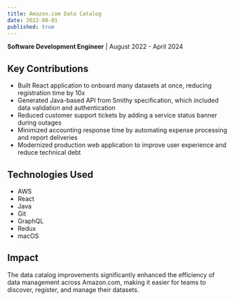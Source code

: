 ```yaml
---
title: Amazon.com Data Catalog
date: 2022-08-01
published: true
---
```


**Software Development Engineer** | August 2022 - April 2024

## Key Contributions

- Built React application to onboard many datasets at once, reducing registration time by 10x
- Generated Java-based API from Smithy specification, which included data validation and authentication
- Reduced customer support tickets by adding a service status banner during outages
- Minimized accounting response time by automating expense processing and report deliveries
- Modernized production web application to improve user experience and reduce technical debt

## Technologies Used

- AWS
- React
- Java
- Git
- GraphQL
- Redux
- macOS

## Impact

The data catalog improvements significantly enhanced the efficiency of data management across Amazon.com, making it easier for teams to discover, register, and manage their datasets.
